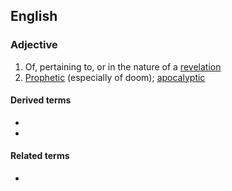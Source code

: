 ==English==

===Adjective===
{{en-adj}}

# Of, pertaining to, or in the nature of a [[revelation]]
# [[prophetic|Prophetic]] (especially of doom); [[apocalyptic]]

====Derived terms====
* {{l|en|revelatorily}}
* {{l|en|unrevelatory}}

====Related terms====
* {{l|en|revelator}}